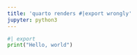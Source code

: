 ```yaml
---
title: 'quarto renders #|export wrongly'
jupyter: python3
---
```


```python
#| export
print("Hello, world")
```

